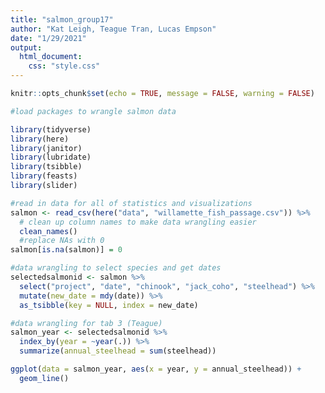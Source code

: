 ```yaml
---
title: "salmon_group17"
author: "Kat Leigh, Teague Tran, Lucas Empson"
date: "1/29/2021"
output: 
  html_document:
    css: "style.css"
---
```


```r
knitr::opts_chunk$set(echo = TRUE, message = FALSE, warning = FALSE)

#load packages to wrangle salmon data 

library(tidyverse)
library(here)
library(janitor)
library(lubridate)
library(tsibble)
library(feasts)
library(slider)

#read in data for all of statistics and visualizations
salmon <- read_csv(here("data", "willamette_fish_passage.csv")) %>% 
  # clean up column names to make data wrangling easier
  clean_names()
  #replace NAs with 0
salmon[is.na(salmon)] = 0

```

```r
#data wrangling to select species and get dates
selectedsalmonid <- salmon %>% 
  select("project", "date", "chinook", "jack_coho", "steelhead") %>% 
  mutate(new_date = mdy(date)) %>% 
  as_tsibble(key = NULL, index = new_date)
```

```r
#data wrangling for tab 3 (Teague)
salmon_year <- selectedsalmonid %>% 
  index_by(year = ~year(.)) %>% 
  summarize(annual_steelhead = sum(steelhead))

ggplot(data = salmon_year, aes(x = year, y = annual_steelhead)) + 
  geom_line()
```

